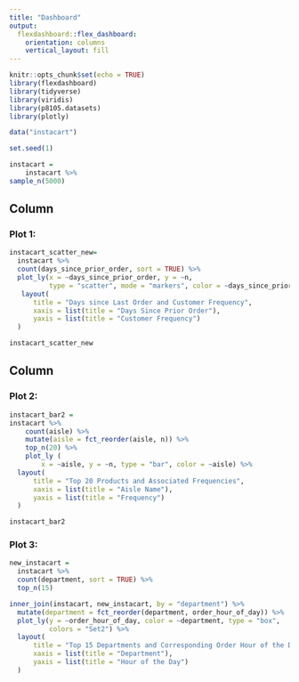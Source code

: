 ```yaml
---
title: "Dashboard"
output: 
  flexdashboard::flex_dashboard:
    orientation: columns
    vertical_layout: fill
---
```


```r
knitr::opts_chunk$set(echo = TRUE)
library(flexdashboard)
library(tidyverse)
library(viridis)
library(p8105.datasets)
library(plotly)
```

```r
data("instacart")

set.seed(1)

instacart = 
    instacart %>%
sample_n(5000)
```

Column {data-width=650}
-----------------------------------------------------------------------

### Plot 1: 

```r
instacart_scatter_new=
  instacart %>% 
  count(days_since_prior_order, sort = TRUE) %>% 
  plot_ly(x = ~days_since_prior_order, y = ~n,
          type = "scatter", mode = "markers", color = ~days_since_prior_order, alpha = 0.5) %>%
   layout(
      title = "Days since Last Order and Customer Frequency", 
      xaxis = list(title = "Days Since Prior Order"), 
      yaxis = list(title = "Customer Frequency")
  )

instacart_scatter_new
```

Column {data-width=350}
-----------------------------------------------------------------------

### Plot 2: 

```r
instacart_bar2 = 
instacart %>%
    count(aisle) %>%
    mutate(aisle = fct_reorder(aisle, n)) %>%
    top_n(20) %>%
    plot_ly (
        x = ~aisle, y = ~n, type = "bar", color = ~aisle) %>%
  layout(
      title = "Top 20 Products and Associated Frequencies", 
      xaxis = list(title = "Aisle Name"), 
      yaxis = list(title = "Frequency")
  )

instacart_bar2
```

### Plot 3: 

```r
new_instacart =
  instacart %>% 
  count(department, sort = TRUE) %>% 
  top_n(15) 

inner_join(instacart, new_instacart, by = "department") %>% 
  mutate(department = fct_reorder(department, order_hour_of_day)) %>% 
  plot_ly(y = ~order_hour_of_day, color = ~department, type = "box",
          colors = "Set2") %>%
  layout(
      title = "Top 15 Departments and Corresponding Order Hour of the Day", 
      xaxis = list(title = "Department"), 
      yaxis = list(title = "Hour of the Day")
  )
```
